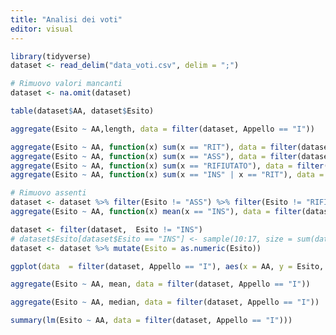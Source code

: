 ```yaml
---
title: "Analisi dei voti"
editor: visual
---
```


```r
library(tidyverse)
dataset <- read_delim("data_voti.csv", delim = ";")

# Rimuovo valori mancanti
dataset <- na.omit(dataset)

table(dataset$AA, dataset$Esito)

aggregate(Esito ~ AA,length, data = filter(dataset, Appello == "I"))

aggregate(Esito ~ AA, function(x) sum(x == "RIT"), data = filter(dataset, Appello == "I"))
aggregate(Esito ~ AA, function(x) sum(x == "ASS"), data = filter(dataset, Appello == "I"))
aggregate(Esito ~ AA, function(x) sum(x == "RIFIUTATO"), data = filter(dataset, Appello == "I"))
aggregate(Esito ~ AA, function(x) sum(x == "INS" | x == "RIT"), data = filter(dataset, Appello == "I"))

# Rimuovo assenti
dataset <- dataset %>% filter(Esito != "ASS") %>% filter(Esito != "RIFIUTATO") %>% filter(Esito != "RIT")
aggregate(Esito ~ AA, function(x) mean(x == "INS"), data = filter(dataset, Appello == "I"))
```


```r
dataset <- filter(dataset,  Esito != "INS")
# dataset$Esito[dataset$Esito == "INS"] <- sample(10:17, size = sum(dataset$Esito == "INS"), replace = T)
dataset <- dataset %>% mutate(Esito = as.numeric(Esito))

ggplot(data  = filter(dataset, Appello == "I"), aes(x = AA, y = Esito, fill = AA)) + geom_boxplot() + theme_bw() + xlab("Anno Accademico") + theme(legend.position = "none") + scale_y_continuous(breaks = 18:31)
```


```r
aggregate(Esito ~ AA, mean, data = filter(dataset, Appello == "I"))
```


```r
aggregate(Esito ~ AA, median, data = filter(dataset, Appello == "I"))
```


```r
summary(lm(Esito ~ AA, data = filter(dataset, Appello == "I")))
```


